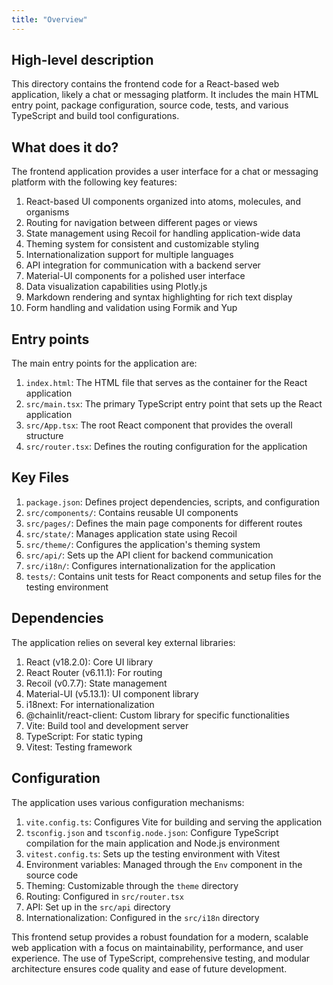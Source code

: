 ```yaml
---
title: "Overview"
---
```


## High-level description
This directory contains the frontend code for a React-based web application, likely a chat or messaging platform. It includes the main HTML entry point, package configuration, source code, tests, and various TypeScript and build tool configurations.

## What does it do?
The frontend application provides a user interface for a chat or messaging platform with the following key features:

1. React-based UI components organized into atoms, molecules, and organisms
2. Routing for navigation between different pages or views
3. State management using Recoil for handling application-wide data
4. Theming system for consistent and customizable styling
5. Internationalization support for multiple languages
6. API integration for communication with a backend server
7. Material-UI components for a polished user interface
8. Data visualization capabilities using Plotly.js
9. Markdown rendering and syntax highlighting for rich text display
10. Form handling and validation using Formik and Yup

## Entry points
The main entry points for the application are:

1. `index.html`: The HTML file that serves as the container for the React application
2. `src/main.tsx`: The primary TypeScript entry point that sets up the React application
3. `src/App.tsx`: The root React component that provides the overall structure
4. `src/router.tsx`: Defines the routing configuration for the application

## Key Files
1. `package.json`: Defines project dependencies, scripts, and configuration
2. `src/components/`: Contains reusable UI components
3. `src/pages/`: Defines the main page components for different routes
4. `src/state/`: Manages application state using Recoil
5. `src/theme/`: Configures the application's theming system
6. `src/api/`: Sets up the API client for backend communication
7. `src/i18n/`: Configures internationalization for the application
8. `tests/`: Contains unit tests for React components and setup files for the testing environment

## Dependencies
The application relies on several key external libraries:

1. React (v18.2.0): Core UI library
2. React Router (v6.11.1): For routing
3. Recoil (v0.7.7): State management
4. Material-UI (v5.13.1): UI component library
5. i18next: For internationalization
6. @chainlit/react-client: Custom library for specific functionalities
7. Vite: Build tool and development server
8. TypeScript: For static typing
9. Vitest: Testing framework

## Configuration
The application uses various configuration mechanisms:

1. `vite.config.ts`: Configures Vite for building and serving the application
2. `tsconfig.json` and `tsconfig.node.json`: Configure TypeScript compilation for the main application and Node.js environment
3. `vitest.config.ts`: Sets up the testing environment with Vitest
4. Environment variables: Managed through the `Env` component in the source code
5. Theming: Customizable through the `theme` directory
6. Routing: Configured in `src/router.tsx`
7. API: Set up in the `src/api` directory
8. Internationalization: Configured in the `src/i18n` directory

This frontend setup provides a robust foundation for a modern, scalable web application with a focus on maintainability, performance, and user experience. The use of TypeScript, comprehensive testing, and modular architecture ensures code quality and ease of future development.